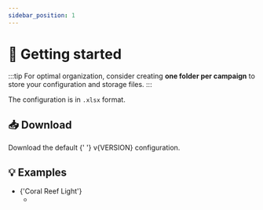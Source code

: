 ```yaml
---
sidebar_position: 1
---
```




# 🏃 Getting started

:::tip
For optimal organization, consider creating **one folder per campaign** to
store your configuration and storage files.
:::

The <ExcelIcon /> configuration is in `.xlsx` format.

## 📥 Download

<Fragment>
  Download the default <ExcelIcon />{' '}
  <ExcelFile version={VERSION}>v{VERSION} configuration</ExcelFile>.
</Fragment>

## 💡 Examples

<ul>
  <li>
    {'Coral Reef Light'}
    <ul>
      <li>
        <GithubDirectoryDownloadLink
          version={VERSION}
          isCse
          folderPath={'examples/campaigns/coral-reef-light'}
          name={'Audio, configuration and storage files'}
          size={'275 MB (hosted at github)'}
        />
      </li>
    </ul>
  </li>
</ul>
